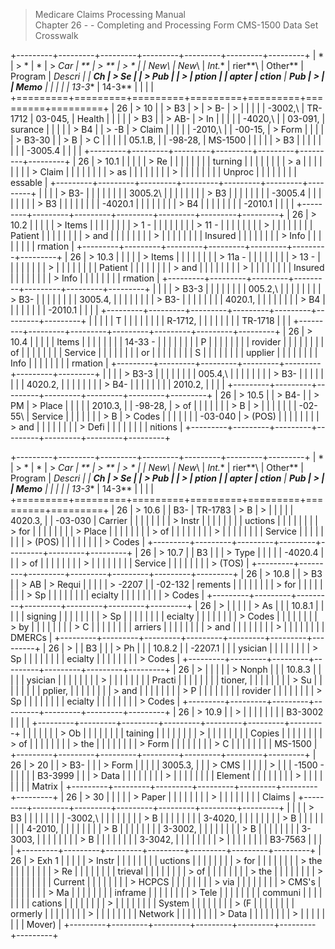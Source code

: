 > Medicare Claims Processing Manual\
> Chapter 26 - - Completing and Processing Form CMS-1500 Data Set
> Crosswalk

+---------+---------+---------+---------+---------+---------+---------+
| *       | > *     | *       | > **Car | **      | > **    | > *     |
| *New**\ | *New**\ | *Int.** | rier**\ | Other** | Program | *Descri |
| **Ch    | > **Se  |         | > **Pub |         | >       | ption** |
| apter** | ction** | **Pub   | >       |         |  Memo** |         |
|         |         | 13-3**  |  14-3** |         |         |         |
+=========+=========+=========+=========+=========+=========+=========+
| 26      | > 10    |         | > B3    | >       | > B-    | >       |
|         |         |         | -3002,\ | TR-1712 | 03-045, |  Health |
|         |         |         | > B3    |         | > AB-   | > In    |
|         |         |         | -4020,\ |         | 03-091, | surance |
|         |         |         | > B4    |         | > -B    | > Claim |
|         |         |         | -2010,\ |         | -00-15, | > Form  |
|         |         |         | > B3-30 |         | > B     | > C     |
|         |         |         | 05.1.B, |         | -98-28, | MS-1500 |
|         |         |         | > B3    |         |         |         |
|         |         |         | -3005.4 |         |         |         |
+---------+---------+---------+---------+---------+---------+---------+
| 26      | > 10.1  |         |         |         |         | > Re    |
|         |         |         |         |         |         | turning |
|         |         |         |         |         |         | > a     |
|         |         |         |         |         |         | > Claim |
|         |         |         |         |         |         | > as    |
|         |         |         |         |         |         | >       |
|         |         |         |         |         |         |  Unproc |
|         |         |         |         |         |         | essable |
+---------+---------+---------+---------+---------+---------+---------+
|         |         |         | > B3-   |         |         |         |
|         |         |         | 3005.2\ |         |         |         |
|         |         |         | > B3    |         |         |         |
|         |         |         | -3005.4 |         |         |         |
|         |         |         | > B3    |         |         |         |
|         |         |         | -4020.1 |         |         |         |
|         |         |         | > B4    |         |         |         |
|         |         |         | -2010.1 |         |         |         |
+---------+---------+---------+---------+---------+---------+---------+
| 26      | > 10.2  |         |         |         |         | > Items |
|         |         |         |         |         |         | > 1 -   |
|         |         |         |         |         |         | > 11 -  |
|         |         |         |         |         |         | >       |
|         |         |         |         |         |         | Patient |
|         |         |         |         |         |         | > and   |
|         |         |         |         |         |         | >       |
|         |         |         |         |         |         | Insured |
|         |         |         |         |         |         | > Info  |
|         |         |         |         |         |         | rmation |
+---------+---------+---------+---------+---------+---------+---------+
| 26      | > 10.3  |         |         |         |         | > Items |
|         |         |         |         |         |         | > 11a - |
|         |         |         |         |         |         | > 13 -  |
|         |         |         |         |         |         | >       |
|         |         |         |         |         |         | Patient |
|         |         |         |         |         |         | > and   |
|         |         |         |         |         |         | >       |
|         |         |         |         |         |         | Insured |
|         |         |         |         |         |         | > Info  |
|         |         |         |         |         |         | rmation |
+---------+---------+---------+---------+---------+---------+---------+
|         |         |         | > B3-3  |         |         |         |
|         |         |         | 005.2,\ |         |         |         |
|         |         |         | > B3-   |         |         |         |
|         |         |         | 3005.4, |         |         |         |
|         |         |         | > B3-   |         |         |         |
|         |         |         | 4020.1, |         |         |         |
|         |         |         | > B4    |         |         |         |
|         |         |         | -2010.1 |         |         |         |
+---------+---------+---------+---------+---------+---------+---------+
|         |         |         |         | T       |         |         |
|         |         |         |         | R-1712, |         |         |
|         |         |         |         | TR-1718 |         |         |
+---------+---------+---------+---------+---------+---------+---------+
| 26      | > 10.4  |         |         |         |         | Items   |
|         |         |         |         |         |         | 14-33 - |
|         |         |         |         |         |         | P       |
|         |         |         |         |         |         | rovider |
|         |         |         |         |         |         | of      |
|         |         |         |         |         |         | Service |
|         |         |         |         |         |         | or      |
|         |         |         |         |         |         | S       |
|         |         |         |         |         |         | upplier |
|         |         |         |         |         |         | Info    |
|         |         |         |         |         |         | rmation |
+---------+---------+---------+---------+---------+---------+---------+
|         |         |         | > B3-3  |         |         |         |
|         |         |         | 005.4,\ |         |         |         |
|         |         |         | > B3-   |         |         |         |
|         |         |         | 4020.2, |         |         |         |
|         |         |         | > B4-   |         |         |         |
|         |         |         | 2010.2, |         |         |         |
+---------+---------+---------+---------+---------+---------+---------+
| 26      | > 10.5  |         | > B4-   |         | > PM    | > Place |
|         |         |         | 2010.3, |         | -98-28, | > of    |
|         |         |         |         |         | > B     | >       |
|         |         |         |         |         | -02-55\ | Service |
|         |         |         |         |         | > B     | > Codes |
|         |         |         |         |         | -03-040 | > (POS) |
|         |         |         |         |         |         | > and   |
|         |         |         |         |         |         | > Defi  |
|         |         |         |         |         |         | nitions |
+---------+---------+---------+---------+---------+---------+---------+

+---------+---------+---------+---------+---------+---------+---------+
| *       | > *     | *       | > **Car | **      | > **    | > *     |
| *New**\ | *New**\ | *Int.** | rier**\ | Other** | Program | *Descri |
| **Ch    | > **Se  |         | > **Pub |         | >       | ption** |
| apter** | ction** | **Pub   | >       |         |  Memo** |         |
|         |         | 13-3**  |  14-3** |         |         |         |
+=========+=========+=========+=========+=========+=========+=========+
| 26      | > 10.6  |         | B3-     | TR-1783 | > B     | >       |
|         |         |         | 4020.3, |         | -03-030 | Carrier |
|         |         |         |         |         |         | > Instr |
|         |         |         |         |         |         | uctions |
|         |         |         |         |         |         | > for   |
|         |         |         |         |         |         | > Place |
|         |         |         |         |         |         | > of    |
|         |         |         |         |         |         | >       |
|         |         |         |         |         |         | Service |
|         |         |         |         |         |         | > (POS) |
|         |         |         |         |         |         | > Codes |
+---------+---------+---------+---------+---------+---------+---------+
| 26      | > 10.7  |         | B3      |         |         | > Type  |
|         |         |         | -4020.4 |         |         | > of    |
|         |         |         |         |         |         | >       |
|         |         |         |         |         |         | Service |
|         |         |         |         |         |         | > (TOS) |
+---------+---------+---------+---------+---------+---------+---------+
| 26      | > 10.8  |         | > B3    |         | > AB    | > Requi |
|         |         |         | > -2207 |         | -02-132 | rements |
|         |         |         |         |         |         | > for   |
|         |         |         |         |         |         | > Sp    |
|         |         |         |         |         |         | ecialty |
|         |         |         |         |         |         | > Codes |
+---------+---------+---------+---------+---------+---------+---------+
| 26      | >       |         |         |         |         | > As    |
|         |  10.8.1 |         |         |         |         | signing |
|         |         |         |         |         |         | > Sp    |
|         |         |         |         |         |         | ecialty |
|         |         |         |         |         |         | > Codes |
|         |         |         |         |         |         | > by    |
|         |         |         |         |         |         | > C     |
|         |         |         |         |         |         | arriers |
|         |         |         |         |         |         | > and   |
|         |         |         |         |         |         | >       |
|         |         |         |         |         |         |  DMERCs |
+---------+---------+---------+---------+---------+---------+---------+
| 26      | >       |         | B3      |         |         | > Ph    |
|         |  10.8.2 |         | -2207.1 |         |         | ysician |
|         |         |         |         |         |         | > Sp    |
|         |         |         |         |         |         | ecialty |
|         |         |         |         |         |         | > Codes |
+---------+---------+---------+---------+---------+---------+---------+
| 26      | >       |         |         |         |         | > Nonph |
|         |  10.8.3 |         |         |         |         | ysician |
|         |         |         |         |         |         | >       |
|         |         |         |         |         |         |  Practi |
|         |         |         |         |         |         | tioner, |
|         |         |         |         |         |         | > Su    |
|         |         |         |         |         |         | pplier, |
|         |         |         |         |         |         | > and   |
|         |         |         |         |         |         | > P     |
|         |         |         |         |         |         | rovider |
|         |         |         |         |         |         | > Sp    |
|         |         |         |         |         |         | ecialty |
|         |         |         |         |         |         | > Codes |
+---------+---------+---------+---------+---------+---------+---------+
| 26      | > 10.9  |         | >       |         |         |         |
|         |         |         | B3-3002 |         |         |         |
+---------+---------+---------+---------+---------+---------+---------+
|         |         |         |         |         |         | > Ob    |
|         |         |         |         |         |         | taining |
|         |         |         |         |         |         | >       |
|         |         |         |         |         |         |  Copies |
|         |         |         |         |         |         | > of    |
|         |         |         |         |         |         | > the   |
|         |         |         |         |         |         | > Form  |
|         |         |         |         |         |         | > C     |
|         |         |         |         |         |         | MS-1500 |
+---------+---------+---------+---------+---------+---------+---------+
| 26      | > 20    |         | > B3-   |         |         | > Form  |
|         |         |         | 3005.3, |         |         | > CMS   |
|         |         |         | >       |         |         | -1500 - |
|         |         |         | B3-3999 |         |         | > Data  |
|         |         |         |         |         |         | >       |
|         |         |         |         |         |         | Element |
|         |         |         |         |         |         | >       |
|         |         |         |         |         |         |  Matrix |
+---------+---------+---------+---------+---------+---------+---------+
| 26      | > 30    |         |         |         |         | > Paper |
|         |         |         |         |         |         | >       |
|         |         |         |         |         |         |  Claims |
+---------+---------+---------+---------+---------+---------+---------+
|         |         |         | > B3    |         |         |         |
|         |         |         | -3002,\ |         |         |         |
|         |         |         | > B     |         |         |         |
|         |         |         | 3-4020, |         |         |         |
|         |         |         | > B     |         |         |         |
|         |         |         | 4-2010, |         |         |         |
|         |         |         | > B     |         |         |         |
|         |         |         | 3-3002, |         |         |         |
|         |         |         | > B     |         |         |         |
|         |         |         | 3-3003, |         |         |         |
|         |         |         | > B     |         |         |         |
|         |         |         | 3-3042, |         |         |         |
|         |         |         | >       |         |         |         |
|         |         |         | B3-7563 |         |         |         |
+---------+---------+---------+---------+---------+---------+---------+
| 26      | > Exh 1 |         |         |         |         | > Instr |
|         |         |         |         |         |         | uctions |
|         |         |         |         |         |         | > for   |
|         |         |         |         |         |         | > the   |
|         |         |         |         |         |         | > Re    |
|         |         |         |         |         |         | trieval |
|         |         |         |         |         |         | > of    |
|         |         |         |         |         |         | > the   |
|         |         |         |         |         |         | >       |
|         |         |         |         |         |         | Current |
|         |         |         |         |         |         | > HCPCS |
|         |         |         |         |         |         | > via   |
|         |         |         |         |         |         | > CMS's |
|         |         |         |         |         |         | > Ma    |
|         |         |         |         |         |         | inframe |
|         |         |         |         |         |         | > Tele  |
|         |         |         |         |         |         | communi |
|         |         |         |         |         |         | cations |
|         |         |         |         |         |         | >       |
|         |         |         |         |         |         |  System |
|         |         |         |         |         |         | > (F    |
|         |         |         |         |         |         | ormerly |
|         |         |         |         |         |         | >       |
|         |         |         |         |         |         | Network |
|         |         |         |         |         |         | > Data  |
|         |         |         |         |         |         | >       |
|         |         |         |         |         |         |  Mover) |
+---------+---------+---------+---------+---------+---------+---------+
